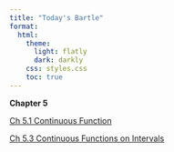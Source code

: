 ```yaml
---
title: "Today's Bartle"
format:
  html:
    theme:
      light: flatly
      dark: darkly
    css: styles.css
    toc: true
---
```


**Chapter 5**

[Ch 5.1 Continuous Function](./chapter/chapter5/chapter5.1/5.1.qmd)

[Ch 5.3 Continuous Functions on Intervals](./chapter/chapter5/chapter5.3/5.3.qmd)
